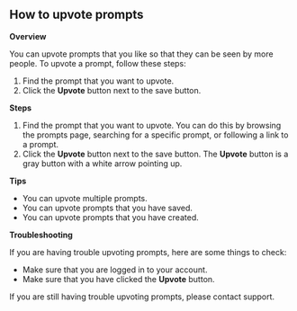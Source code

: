 ## How to upvote prompts

**Overview**

You can upvote prompts that you like so that they can be seen by more people. To upvote a prompt, follow these steps:

1. Find the prompt that you want to upvote.
2. Click the **Upvote** button next to the save button.

**Steps**

1. Find the prompt that you want to upvote. You can do this by browsing the prompts page, searching for a specific prompt, or following a link to a prompt.
2. Click the **Upvote** button next to the save button. The **Upvote** button is a gray button with a white arrow pointing up.

**Tips**

- You can upvote multiple prompts.
- You can upvote prompts that you have saved.
- You can upvote prompts that you have created.

**Troubleshooting**

If you are having trouble upvoting prompts, here are some things to check:

- Make sure that you are logged in to your account.
- Make sure that you have clicked the **Upvote** button.

If you are still having trouble upvoting prompts, please contact support.
